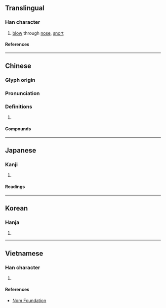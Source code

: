 {{character info}}
{{character info|0x2F8F1}}
==Translingual==

===Han character===
{{Han char|rn=76|rad=欠|as=12|sn=16|four=27282|canj=YCNO,YMNO|ids=⿰虚欠}}

# [[blow]] through [[nose]], [[snort]]

====References====
{{Han ref|kx=0572.110|dkj=16198|dj=0960.110|hdz=32150.010|uh=6B54}}

----

==Chinese==
{{zh-forms}}

===Glyph origin===
{{Han etym}}

===Pronunciation===
{{zh-pron
|m=xū
|c=heoi1
|mc=y
|oc=y
|ma=
|cat=v
}}

===Definitions===
{{zh-hanzi}}

# {{rfdef|zh}}

====Compounds====
{{zh-der|歔欷|欷歔}}

----

==Japanese==

===Kanji===
{{ja-kanji|grade=|rs=欠12}}

# {{rfdef|ja|sort=欠12}}

====Readings====
{{ja-readings
|on=きょ
|kun=すすりなく
}}

----

==Korean==

===Hanja===
{{ko-hanja|허}}

# {{rfdef|ko|sort=欠12}}

----

==Vietnamese==

===Han character===
{{vi-readings|rs=欠12|reading=hư}}

# {{rfdef|vi|sort=欠12}}

====References====
* [http://nomfoundation.org/common/nom_details.php?codepoint=6b54 Nom Foundation]